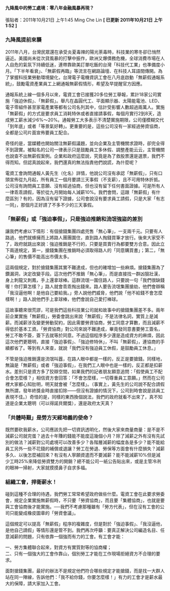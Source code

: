 #### 九降風中的勞工處境：零八年金融風暴再現？

張貼者：2011年10月21日 上午1:45 Ming Che Lin   **[ 已更新 2011年10月21日 上午1:52 ]**

### 九降風提前來襲

2011年八月，台灣民眾還在承受炎夏毒辣的陽光荼毒時，科技業的寒冬卻已悄然逼近。美國尚未從次貸風暴的打擊中振作，歐洲又爆債務危機，全球消費市場在人人自危的氣氛下持續低迷，連帶靠歐美訂單吃飯的台灣「科技代工業」也準備度小月。「下半年看衰」、「無薪假再臨」等流言在網路論壇、在科技人耳語間傳開。為了掌握科技業勞動環境變化，台灣電子電機資訊工會在八月底啟動「無薪假通報系統」，鼓勵電資產業員工上網通報無薪假情形，希望及早提醒官方因應。

通報系統上線一個多月以來，電資工會已接獲20多位勞工舉報，累計18家公司實施「強迫休假」、「無薪假」。舉凡在晶圓代工、平面顯示器、太陽能電池、LED、電子零組件甚至家電產業等都有公司名列其中，估計受影響人數超過兩萬人。實施「無薪假」的方式是要求員工消耗特休或者直接請事假，每個月實行2到8天，造成勞工薪水減少6%～20%。通報勞工大多表示不清楚實施期限，公司僅模糊交代「到年底」或者「等景氣好轉」。更重要的是，這些公司沒有一家經過勞資協商，全都是公司片面宣佈要員工配合。

奇怪的是，當媒體也開始關注無薪假議題，並向企業及主管機關求證時，卻完全得不到證實。被點名的公司一律表示只是鼓勵員工多休假、調整產能云云，主管機關也說查不出無薪假案例。企業和政府這麼說，究竟是為了救股票還是選票，我們不得而知。但認真說起來，我們還真的無法指責他們說謊，為什麼呢？

電資工會詢問通報人黃先生（化名）詳情，他說公司沒有承認「無薪假」，只有口頭宣佈從九月起，所有員工一個月要請三天事假（不支薪），且不可用特休折抵。公司沒有詢問員工意願、沒有經過協商，但也沒有留下任何書面證據。可是所有人一律乖乖請假，等於從九月開始每人減薪10%。我們會問，這跟「無薪假」有什麼區別？有的，因為沒有留下證據，公司會說沒有要求員工請假，只是大家「有志一同」，那個月正好請了不多不少的三天事假。

### 「無薪假」或「強迫事假」，只是強迫推銷和流氓強盜的差別

讓我們考慮以下情形：有個搶錢集團四處兜售「無心筆」，一支兩千元。只要有人路過，他們就蜂擁而上將路人團團圍住，直到路人掏錢買筆才放行。後來大家受不了，政府就跳出來說：強迫推銷是不行的，只要是買賣行為都要雙方合意。因此立下兩道規定，第一，搶錢集團在推銷時必須取得路人的「同意購買書」；第二，「無心筆」的售價不能高出市價太多。

這兩個規定，對於搶錢集團其實不難達成，但也的確增加一些麻煩。搶錢集團為了鑽漏洞，決定改變手段。這次他們不推銷「無心筆」，而是直接找一群凶狠壯漢，身上刺龍又刺鳳，手上還拿球棒。這群流氓一圍住路人，只要說一句「我們很缺錢喔！你打算怎樣？」路人就會乖乖掏出錢來。路人要告流氓集團搶劫，他們會辯稱「我沒逼他啊！是他自己要給我。」旁人說他們威脅，他們說「他不給錢不會怎麼樣啊！」路人說他們手上拿球棒，他們會說自己愛打棒球。

這故事聽來很荒謬，可是我們這些科技業公司就和故事中的搶錢集團差不多。兩年前企業實施「無薪假」，勞委會跳出來說「無薪假」不是法律名詞，實質上是減薪。而減薪涉及變更勞動契約，因此需要勞資協商，勞工同意才算數，而且減薪不得低於基本工資。「勞資協商」對公司來說不難達成，畢竟發同意書要勞工簽名，勞工不敢不簽，簽下去就等於同意。不過這個程序多少還是造成資方的麻煩，因此這次他們更聰明，直接「強迫事假」、「強迫修特休」，不叫「無薪假」，連協商的手續都省了。等到有人來查，就說「我們沒有強迫員工休假，是鼓勵員工休息。」

不管是強迫推銷還是流氓叫囂，在路人眼中都是一樣的，反正是要搶錢。同樣地，無論是「無薪假」或者「強迫事假」，在我們工人眼中也是一樣的，反正都是扣薪水。差別只是資方多了狡辯空間，如果我們的記者朋友願意追問：「假使員工不配合會怎麼樣？」相信資方會回答：「不會怎麼樣，一切尊重員工意願。」然而在公司裡大家都心知肚明，明天就會被「怎麼樣」。（事實上，黃先生的公司說不配合請假無所謂，發年終獎金時直接扣除——但沒有證據的情況下，公司到時會說是該員工表現不佳。）奇怪的是，同樣的東西換個說法，我們的政府就看不出來了，真不知道是企業太聰明（可以得諾貝爾獎），還是政府太天真？

### 「共體時艱」是勞方天經地義的使命？

既然要砍我薪水，公司應該先把一切資訊透明化，然後大家來商量商量：是不是不減薪公司就完蛋？過去十年賺的錢能不能度這幾個小月？除了減薪之外有沒有先試別的做法？減薪對公司處境可以改善多少？各階層減薪的幅度各是多少？能不能給員工另外一些不花錢的補償或退讓？勞工在勞退、勞保等方面會有什麼損失？減薪多久、以後怎麼補回來？有沒有人寧願資遣而不要減薪？能不能減薪10%但是減少工時25%來降低勞資雙方的開銷？總不能公司一紙公告貼出來，或是主管冷冽的眼神一掃射，大家就摸摸鼻子自求多福。

### 組織工會，捍衛薪水！

碰到這種不合理的待遇，我們勞工常常希望政府做些什麼。電資工會在此要求勞委會，規定企業實施無薪假時，不只要「勞資協商」，而且要「集體協商」，也就是要與工會協商後才能實施。──我們不考慮那種雖有「勞方代表」，但在沒有工會的公司只能變成橡皮圖章的「勞資會議」。

這個規定可以提高「無薪假」程序的複雜度，但是對於「強迫事假」、「我沒逼他，是他自己請假」等情形還是管不到。我們再次呼籲：要真正解決公司編造名目、任意減薪的問題，只有依靠一個強而有力的工會。有工會才能：

一、勞方集體聯合起來，對資方有實質對等的協商權；  
二、只有一個強大的工會作靠山，個別勞工才能在工作現場拒絕資方不合理的要求。

面對搶錢集團，最好的辦法不是規定他們符合哪些規定才能搶錢，而是找一大群人站在同一陣線，告訴他們：「我不給你錢，你要怎麼樣！」有力的工會才是薪水最大的保障，請大家加入工會。

